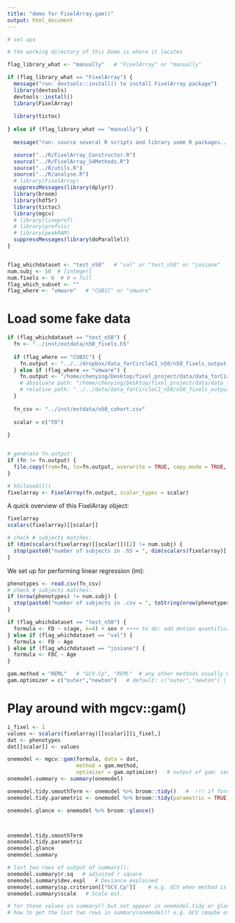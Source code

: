 ```yaml
---
title: "demo for FixelArray.gam()"
output: html_document
---
```

```r
# set ups

# the working directory of this Demo is where it locates

flag_library_what <- "manually"   # "FixelArray" or "manually"

if (flag_library_what == "FixelArray") {
  message("run: devtools::install() to install FixelArray package")
  library(devtools)
  devtools::install()
  library(FixelArray)
  
  library(tictoc)
  
} else if (flag_library_what == "manually") {
  
  message("run: source several R scripts and library some R packages...")

  source("../R/FixelArray_Constructor.R")
  source("../R/FixelArray_S4Methods.R")
  source("../R/utils.R")
  source("../R/analyse.R")
  # library(FixelArray)
  suppressMessages(library(dplyr))
  library(broom)
  library(hdf5r)
  library(tictoc)
  library(mgcv)
  # library(lineprof)
  # library(profvis)
  # library(peakRAM)
  suppressMessages(library(doParallel))
}


flag_whichdataset <- "test_n50"   # "val" or "test_n50" or "josiane"
num.subj <- 50  # [integer]   
num.fixels <- 0  # 0 = full 
flag_which_subset <- ""
flag_where <- "vmware"   # "CUBIC" or "vmware"


```

# Load some fake data
```r

if (flag_whichdataset == "test_n50") {
  fn <- "../inst/extdata/n50_fixels.h5"
  
  if (flag_where == "CUBIC") {
    fn.output <- "../../dropbox/data_forCircleCI_n50/n50_fixels_output.h5"
  } else if (flag_where == "vmware") {
    fn.output <- "/home/chenying/Desktop/fixel_project/data/data_forCircleCI_n50/n50_fixels_output.h5"  
    # absoluate path: "/home/chenying/Desktop/fixel_project/data/data_forCircleCI_n50/n50_fixels_output.h5";  
    # relative path: "../../data/data_forCircleCI_n50/n50_fixels_output.h5"
  }
  
  fn_csv <- "../inst/extdata/n50_cohort.csv"
  
  scalar = c("FD")
  
}


# generate fn.output:
if (fn != fn.output) {
  file.copy(from=fn, to=fn.output, overwrite = TRUE, copy.mode = TRUE, copy.date = TRUE)   # , recursive = TRUE
}

# h5closeAll()
fixelarray <- FixelArray(fn.output, scalar_types = scalar)

```


A quick overview of this FixelArray object:
```r
fixelarray
scalars(fixelarray)[[scalar]]

# check # subjects matches:
if (dim(scalars(fixelarray)[[scalar]])[2] != num.subj) {
  stop(paste0("number of subjects in .h5 = ", dim(scalars(fixelarray)[[scalar]])[2], ", is not equal to entered number = ", toString(num.subj)))
}
```

We set up for performing linear regression (lm):
```r
phenotypes <- read.csv(fn_csv)
# check # subjects matches:
if (nrow(phenotypes) != num.subj) {
  stop(paste0("number of subjects in .csv = ", toString(nrow(phenotypes)), ", is not equal to entered number = ", toString(num.subj)))
}

if (flag_whichdataset == "test_n50") {
  formula <- FD ~ s(age, k=4) + sex # ++++ to do: add motion quantification
} else if (flag_whichdataset == "val") {
  formula <- FD ~ Age
} else if (flag_whichdataset == "josiane") {
  formula <- FDC ~ Age
}

gam.method = "REML"   # "GCV.Cp", "REML"  # any other methods usually used?
gam.optimizer = c("outer","newton")   # default: c("outer","newton") | # number of optimizers here will not change number of rows or columns in output gam model
```

# Play around with mgcv::gam()
```r

i_fixel <- 1
values <- scalars(fixelarray)[[scalar]][i_fixel,]
dat <- phenotypes
dat[[scalar]] <- values

onemodel <- mgcv::gam(formula, data = dat,
                      method = gam.method,
                      optimizer = gam.optimizer)   # output of gam: see gamObject
onemodel.summary <- summary(onemodel)

onemodel.tidy.smoothTerm <- onemodel %>% broom::tidy()   #  !!! if formula is FD ~ age without s(), onemodel.tidy.smoothTerm will be empty....
onemodel.tidy.parametric <- onemodel %>% broom::tidy(parametric = TRUE)  # different column names from .smoothTerm....

onemodel.glance <- onemodel %>% broom::glance()



onemodel.tidy.smoothTerm
onemodel.tidy.parametric
onemodel.glance
onemodel.summary

# last two rows of output of summary():
onemodel.summary$r.sq   # adjusted r square
onemodel.summary$dev.expl   # Deviance explained
onemodel.summary$sp.criterion[["GCV.Cp"]]    # e.g. GCV when method is GCV    # test out other methods!
onemodel.summary$scale   # Scale est.

# for those values in summary() but not appear in onemodel.tidy or glance: see onemodel.summary and documentations of summary.gam()
# how to get the last two rows in summary(onemodel)? e.g. GCV (maybe other name), R-sq.(adj)

```


